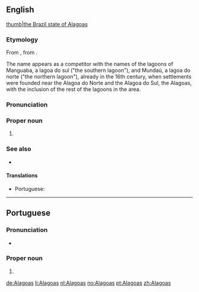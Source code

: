 {{also|Alagoa}}
==English==
[[file:Brazil State Alagoas.svg|thumb|the Brazil state of Alagoas]]

===Etymology===
From {{etyl|pt|en}} {{m|pt|Alagoas}}, from {{m|pt|alagoas||lakes}}.

The name appears as a competitor with the names of the lagoons of Manguaba, a lagoa do sul ("the southern lagoon"), and Mundaú, a lagoa do norte ("the northern lagoon"), already in the 16th century, when settlements were founded near the Alagoa do Norte and the Alagoa do Sul, the Alagoas, with the inclusion of the rest of the lagoons in the area.

===Pronunciation===
{{rfp||en|lang=en}}

===Proper noun===
{{en-proper noun}}

# {{place:Brazil/state|en|capital=Maceió|region=Northeast Region}}

===See also===
* {{projectlink|pedia}}

====Translations====
{{trans-top|state in north-eastern Brazil}}
* Portuguese: {{t|pt|Alagoas}}
{{trans-mid}}
{{trans-bottom}}

----

==Portuguese==

===Pronunciation===
* {{a|Brazil}} {{IPA|/ˌa.la.ˈɡo.ɐs/|lang=pt}}

===Proper noun===
{{pt-proper noun|m|g2=f-p}}

# {{place:Brazil/state|pt|capital=Maceió|region=Northeast Region}}

[[de:Alagoas]]
[[li:Alagoas]]
[[nl:Alagoas]]
[[no:Alagoas]]
[[pt:Alagoas]]
[[zh:Alagoas]]